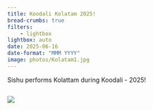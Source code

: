 ```yaml
---
title: Koodali Kolatam 2025!
bread-crumbs: true
filters:
    - lightbox
lightbox: auto
date: 2025-06-16
date-format: "MMM YYYY"
image: photos/Kolatam1.jpg
---
```


Sishu performs Kolattam during Koodali - 2025!

::: {style="display: grid;grid-template-columns: repeat(auto-fill, minmax(250px, 1fr));grid-gap: 1em;"}


![](photos/kolatam1.jpg){group="my-gallery"}

:::